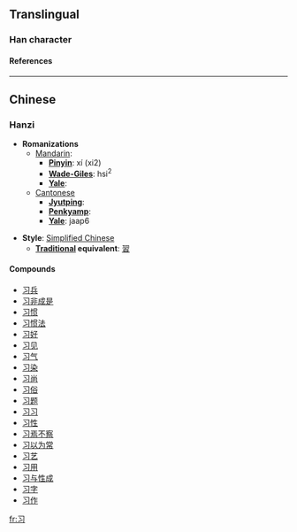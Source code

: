 {{see|習}}<!-- may be replaced by zh-forms -->

==Translingual==
===Han character===
{{Han char|rad=冫|as=02|sn=3|so=|four=|canj=尸戈一 (SIM)|cmean=[[practice]]; flapping wings}}
====References====
{{Han ref|kx=0084.051|hdz=10051.030|uh=4E60|ud=20064}}

----
==Chinese==
===Hanzi===


* '''Romanizations'''
** [[Mandarin]]:
*** '''[[Pinyin]]''': xí (xi2)
*** '''[[Wade-Giles]]''': hsi<sup>2</sup>
*** '''[[Yale]]''': 
**[[Cantonese]]
***'''[[Jyutping]]''':
***'''[[Penkyamp]]''': 
***'''[[Yale]]''': jaap6

* '''Style''': [[Simplified Chinese]] 
** '''[[Traditional Chinese|Traditional]] equivalent''': [[習]]

====Compounds====
*[[习兵]]
*[[习非成是]]
*[[习惯]]
*[[习惯法]]
*[[习好]]
*[[习见]]
*[[习气]]
*[[习染]]
*[[习尚]]
*[[习俗]]
*[[习题]]
*[[习习]]
*[[习性]]
*[[习焉不察]]
*[[习以为常]]
*[[习艺]]
*[[习用]]
*[[习与性成]]
*[[习字]]
*[[习作]]




[[fr:习]]